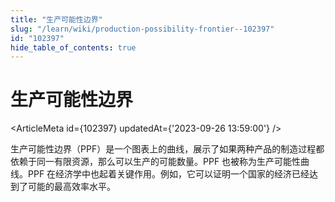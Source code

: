 ```yaml
---
title: "生产可能性边界"
slug: "/learn/wiki/production-possibility-frontier--102397"
id: "102397"
hide_table_of_contents: true
---
```



# 生产可能性边界

<ArticleMeta id={102397} updatedAt={'2023-09-26 13:59:00'} />
<div className='border-solid border-b border-t-0 my-4 border-[var(--ifm-color-gray-300)]' />

生产可能性边界（PPF）是一个图表上的曲线，展示了如果两种产品的制造过程都依赖于同一有限资源，那么可以生产的可能数量。PPF 也被称为生产可能性曲线。PPF 在经济学中也起着关键作用。例如，它可以证明一个国家的经济已经达到了可能的最高效率水平。
